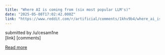 ```yaml
---
title: "Where AI is coming from (six most popular LLM's)"
date: "2025-05-08T17:02:42.000Z"
link: "https://www.reddit.com/r/artificial/comments/1khv9b4/where_ai_is_coming_from_six_most_popular_llms/"
---
```


submitted by    /u/cesam1ne  
 [link]   [comments]

[Read more](https://www.reddit.com/r/artificial/comments/1khv9b4/where_ai_is_coming_from_six_most_popular_llms/)
